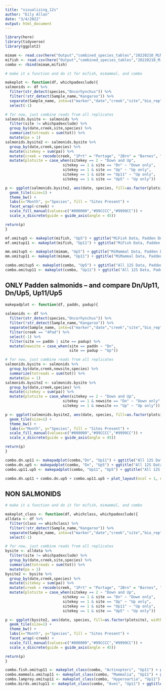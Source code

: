 ```yaml
---
title: "visualizing_12s"
author: "Eily Allan"
date: "3/4/2022"
output: html_document
---
```



```r
library(here)
library(tidyverse)
library(ggplot2)

mimam <- read.csv(here("Output","combined_species_tables","20220210_MiMammal.csv"))
mifish <- read.csv(here("Output","combined_species_tables","20220210_MiFish.csv"))
combo <- rbind(mimam,mifish)
```

```r
# make it a function and do it for mifish, mimammal, and combo 

makeplot <- function(df, whichpadexclude){
salmonids <- df %>% 
  filter(str_detect(species,"Oncorhynchus")) %>% 
  filter(!str_detect(Sample_name,"Kangaroo")) %>% 
  separate(Sample_name, into=c("marker","date","creek","site","bio_rep"), remove = TRUE) %>% 
  select(-1) 

# for now, just combine reads from all replicates  
salmonids.bysite <- salmonids %>%
  filter(site != whichpadexclude) %>% 
  group_by(date,creek,site,species) %>% 
  summarize(totreads = sum(tot)) %>% 
  mutate(pa = 1)
salmonids.bysite2 <- salmonids.bysite %>% 
  group_by(date,creek,species) %>% 
  mutate(sitekey = sum(pa)) %>% 
  mutate(creek = recode(creek, "1Prt" = "Portage", "2Brn" = "Barnes", "3Chk" = "Chuckanut", "4Pad" = "Padden", "5Sqm" = "Squalicum")) %>% 
  mutate(plotsite = case_when(sitekey == 2 ~ "Down and Up",
                          sitekey == 1 & site == "Dn" ~ "Down only",
                          sitekey == 1 & site == "Up" ~ "Up only",
                          sitekey == 1 & site == "Up11" ~ "Up only",
                          sitekey == 1 & site == "Up5" ~ "Up only"))

p <- ggplot(salmonids.bysite2, aes(date, species, fill=as.factor(plotsite), width=0.7, height=0.7)) + 
  geom_tile(size=1) +
  theme_bw() +
  labs(x="Month", y="Species", fill = "Sites Present") +
  facet_wrap(~creek) +
  scale_fill_manual(values=c("#000000","#99CCCC","#9999CC")) +
  scale_x_discrete(guide = guide_axis(angle = 45))

return(p)
}

```

```r
mf.omitup5 <- makeplot(mifish, "Up5") + ggtitle("MiFish Data, Padden Dn/Up11, missing some May/June/July")
mf.omitup11 <- makeplot(mifish, "Up11") + ggtitle("MiFish Data, Padden Dn/Up5, missing some May/June/July")

mm.omitup5 <- makeplot(mimam, "Up5") + ggtitle("MiMammal Data, Padden Dn/Up11, missing some May/June/July")
mm.omitup11 <- makeplot(mimam, "Up11") + ggtitle("MiMammal Data, Padden Dn/Up5, missing some May/June/July")

combo.omitup5 <- makeplot(combo, "Up5") + ggtitle("All 12S Data, Padden Dn/Up11, missing some May/June/July")
combo.omitup11 <- makeplot(combo, "Up11") + ggtitle("All 12S Data, Padden Dn/Up5, missing some May/June/July")

```

## ONLY Padden salmonids -- and compare Dn/Up11, Dn/Up5, Up11/Up5

```r

makepadplot <- function(df, paddn, padup){
  
salmonids <- df %>% 
  filter(str_detect(species,"Oncorhynchus")) %>% 
  filter(!str_detect(Sample_name,"Kangaroo")) %>% 
  separate(Sample_name, into=c("marker","date","creek","site","bio_rep"), remove = TRUE) %>% 
  filter(creek == "4Pad") %>% 
  select(-1) %>% 
  filter(site == paddn | site == padup) %>% 
  mutate(newsite = case_when(site == paddn ~ "Dn",
                             site == padup ~ "Up"))

# for now, just combine reads from all replicates  
salmonids.bysite <- salmonids %>% 
  group_by(date,creek,newsite,species) %>% 
  summarize(totreads = sum(tot)) %>% 
  mutate(pa = 1)
salmonids.bysite2 <- salmonids.bysite %>% 
  group_by(date,creek,species) %>% 
  mutate(sitekey = sum(pa)) %>% 
  mutate(plotsite = case_when(sitekey == 2 ~ "Down and Up",
                          sitekey == 1 & newsite == "Dn" ~ "Down only",
                          sitekey == 1 & newsite == "Up" ~ "Up only"))

p <- ggplot(salmonids.bysite2, aes(date, species, fill=as.factor(plotsite), width=0.7, height=0.7)) + 
  geom_tile(size=1) +
  theme_bw() +
  labs(x="Month", y="Species", fill = "Sites Present") +
  scale_fill_manual(values=c("#000000","#99CCCC","#9999CC")) +
  scale_x_discrete(guide = guide_axis(angle = 45))

return(p)
}

```

```r

combo.dn.up11 <- makepadplot(combo,"Dn", "Up11") + ggtitle("All 12S Data, Padden Dn/Up11, missing some May/June/July")
combo.dn.up5 <- makepadplot(combo, "Dn", "Up5") + ggtitle("All 12S Data, Padden Dn/Up5, missing some May/June/July")
combo.up11.up5 <- makepadplot(combo, "Up11", "Up5") + ggtitle("All 12S Data, Padden Up11/Up5, missing some May/June/July")

combo.dn.up11 + combo.dn.up5 + combo.up11.up5 + plot_layout(ncol = 1, nrow = 3, byrow = F)
```


## NON SALMONIDS 

```r
# make it a function and do it for mifish, mimammal, and combo 

makeplot_class <- function(df, whichclass, whichpadexclude){
alldata <- df %>% 
  filter(class == whichclass) %>% 
  filter(!str_detect(Sample_name,"Kangaroo")) %>% 
  separate(Sample_name, into=c("marker","date","creek","site","bio_rep"), remove = TRUE) %>% 
  select(-1) 

# for now, just combine reads from all replicates  
bysite <- alldata %>%
  filter(site != whichpadexclude) %>% 
  group_by(date,creek,site,species) %>% 
  summarize(totreads = sum(tot)) %>% 
  mutate(pa = 1)
bysite2 <- bysite %>% 
  group_by(date,creek,species) %>% 
  mutate(sitekey = sum(pa)) %>% 
  mutate(creek = recode(creek, "1Prt" = "Portage", "2Brn" = "Barnes", "3Chk" = "Chuckanut", "4Pad" = "Padden", "5Sqm" = "Squalicum")) %>% 
  mutate(plotsite = case_when(sitekey == 2 ~ "Down and Up",
                          sitekey == 1 & site == "Dn" ~ "Down only",
                          sitekey == 1 & site == "Up" ~ "Up only",
                          sitekey == 1 & site == "Up11" ~ "Up only",
                          sitekey == 1 & site == "Up5" ~ "Up only"))

p <- ggplot(bysite2, aes(date, species, fill=as.factor(plotsite), width=0.7, height=0.7)) + 
  geom_tile(size=1) +
  theme_bw() +
  labs(x="Month", y="Species", fill = "Sites Present") +
  facet_wrap(~creek) +
  scale_fill_manual(values=c("#000000","#99CCCC","#9999CC")) +
  scale_x_discrete(guide = guide_axis(angle = 45))

return(p)
}

```

```r
combo.fish.omitup11 <- makeplot_class(combo, "Actinopteri", "Up11") + ggtitle("Actinopteri, Padden Dn/Up5, missing some May/June/July")
combo.mammals.omitup11 <- makeplot_class(combo, "Mammalia", "Up11") + ggtitle("Mammalia, Padden Dn/Up5, missing some May/June/July")
combo.lamprey.omitup11 <- makeplot_class(combo, "Hyperoartia", "Up11") + ggtitle("Hyperoartia, Padden Dn/Up5, missing some May/June/July")
combo.birds.omitup11 <- makeplot_class(combo, "Aves", "Up11") + ggtitle("Aves, Padden Dn/Up5, missing some May/June/July")

```
